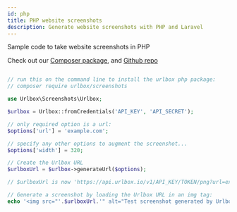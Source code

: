 ```yaml
---
id: php
title: PHP website screenshots
description: Generate website screenshots with PHP and Laravel
---
```


Sample code to take website screenshots in PHP

Check out our [Composer package](https://packagist.org/packages/urlbox/), and [Github repo](https://github.com/urlbox-io/urlbox-screenshots-php)

```php

// run this on the command line to install the urlbox php package:
// composer require urlbox/screenshots

use Urlbox\Screenshots\Urlbox;

$urlbox = Urlbox::fromCredentials('API_KEY', 'API_SECRET');

// only required option is a url:
$options['url'] = 'example.com';

// specify any other options to augment the screenshot...
$options['width'] = 320;

// Create the Urlbox URL
$urlboxUrl = $urlbox->generateUrl($options);

// $urlboxUrl is now 'https://api.urlbox.io/v1/API_KEY/TOKEN/png?url=example.com&width=320'

// Generate a screenshot by loading the Urlbox URL in an img tag:
echo '<img src="'.$urlboxUrl.'" alt="Test screenshot generated by Urlbox">'
```
